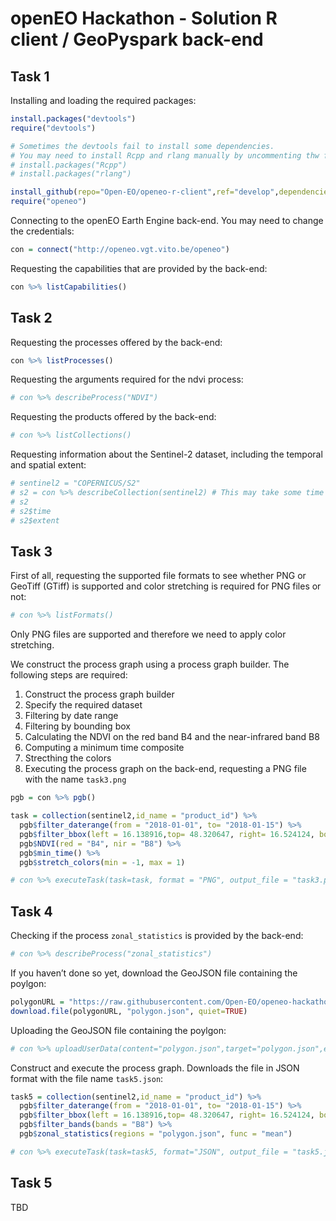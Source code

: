 # openEO Hackathon - Solution R client / GeoPyspark back-end

## Task 1

Installing and loading the required packages:
```r
install.packages("devtools")
require("devtools")

# Sometimes the devtools fail to install some dependencies.
# You may need to install Rcpp and rlang manually by uncommenting thw following two lines:
# install.packages("Rcpp")
# install.packages("rlang")

install_github(repo="Open-EO/openeo-r-client",ref="develop",dependencies=TRUE)
require("openeo")
```

Connecting to the openEO Earth Engine back-end. You may need to change the credentials:
```r
con = connect("http://openeo.vgt.vito.be/openeo")
```

Requesting the capabilities that are provided by the back-end:
```r
con %>% listCapabilities()
```

## Task 2

Requesting the processes offered by the back-end:
```r
con %>% listProcesses()
```

Requesting the arguments required for the ndvi process:
```r
# con %>% describeProcess("NDVI")
```

Requesting the products offered by the back-end:
```r
# con %>% listCollections()
```

Requesting information about the Sentinel-2 dataset, including the temporal and spatial extent:
```r
# sentinel2 = "COPERNICUS/S2"
# s2 = con %>% describeCollection(sentinel2) # This may take some time to complete if GDAL is not installed
# s2
# s2$time
# s2$extent
```

## Task 3

First of all, requesting the supported file formats to see whether PNG or GeoTiff (GTiff) is supported and color stretching is required for PNG files or not:
```r
# con %>% listFormats()
```
Only PNG files are supported and therefore we need to apply color stretching.

We construct the process graph using a process graph builder. The following steps are required:

1. Construct the process graph builder
2. Specify the required dataset
3. Filtering by date range
4. Filtering by bounding box
5. Calculating the NDVI on the red band B4 and the near-infrared band B8
6. Computing a minimum time composite
7. Strecthing the colors
8. Executing the process graph on the back-end, requesting a PNG file with the name `task3.png`

```r
pgb = con %>% pgb()

task = collection(sentinel2,id_name = "product_id") %>% 
  pgb$filter_daterange(from = "2018-01-01", to= "2018-01-15") %>% 
  pgb$filter_bbox(left = 16.138916,top= 48.320647, right= 16.524124, bottom= 48.138600, srs="EPSG:4326") %>%
  pgb$NDVI(red = "B4", nir = "B8") %>%
  pgb$min_time() %>%
  pgb$stretch_colors(min = -1, max = 1)

# con %>% executeTask(task=task, format = "PNG", output_file = "task3.png")
```

## Task 4

Checking if the process `zonal_statistics` is provided by the back-end:
```r
# con %>% describeProcess("zonal_statistics")
```

If you haven't done so yet, download the GeoJSON file containing the poylgon:
```r
polygonURL = "https://raw.githubusercontent.com/Open-EO/openeo-hackathon/master/test-cases/task-4/polygon.json"
download.file(polygonURL, "polygon.json", quiet=TRUE)
```

Uploading the GeoJSON file containing the poylgon:
```r
# con %>% uploadUserData(content="polygon.json",target="polygon.json",encode="raw",mime="application/octet-stream")
```

Construct and execute the process graph. Downloads the file in JSON format with the file name `task5.json`:
```r
task5 = collection(sentinel2,id_name = "product_id") %>% 
  pgb$filter_daterange(from = "2018-01-01", to= "2018-01-15") %>% 
  pgb$filter_bbox(left = 16.138916,top= 48.320647, right= 16.524124, bottom= 48.138600, srs="EPSG:4326") %>%
  pgb$filter_bands(bands = "B8") %>%
  pgb$zonal_statistics(regions = "polygon.json", func = "mean")

# con %>% executeTask(task=task5, format="JSON", output_file = "task5.json")
```

## Task 5

TBD
